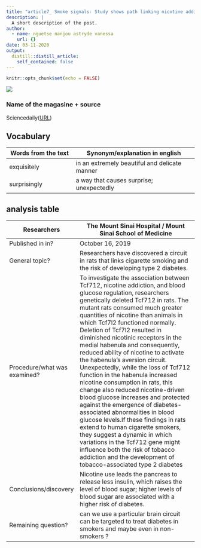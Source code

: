 ```yaml
---
title: "article7_ Smoke signals: Study shows path linking nicotine addiction to increased risk for diabetes"
description: |
  A short description of the post.
author:
  - name: nguetse nanjou astryde vanessa
    url: {}
date: 03-11-2020
output:
  distill::distill_article:
    self_contained: false
---
```


```r
knitr::opts_chunk$set(echo = FALSE)
```
![](https://file1.topsante.com/var/topsante/storage/images/medecine/cancers/cancer-du-poumon/prevenir/fumeurs-aux-poumons-sains-on-sait-pourquoi-606798/8566999-1-fre-FR/Fumeurs-aux-poumons-sains-on-sait-pourquoi..jpg?alias=exact1024x768_l)


### Name of the magasine + source
Sciencedaily([URL](www.sciencedaily.com/releases/2019/10/191016131214.htm))

## Vocabulary
|  Words from the text      | Synonym/explanation in english                |
| ------------------------- | --------------------------------------------- |
| exquisitely               | in an extremely beautiful and delicate manner |
| surprisingly              |  a way that causes surprise; unexpectedly     |

## analysis table

| Researchers                  |  The Mount Sinai Hospital / Mount Sinai School of Medicine                                                                                                                                                                                                                                                                                                                                                                                                                                                                                                                                                                                                                                                                                                                                                                                                                                                                                                        |
| ---------------------------- | ----------------------------------------------------------------------------------------------------------------------------------------------------------------------------------------------------------------------------------------------------------------------------------------------------------------------------------------------------------------------------------------------------------------------------------------------------------------------------------------------------------------------------------------------------------------------------------------------------------------------------------------------------------------------------------------------------------------------------------------------------------------------------------------------------------------------------------------------------------------------------------------------------------------------------------------------------------------- |
| Published in in?             | October 16, 2019                                                                                                                                                                                                                                                                                                                                                                                                                                                                                                                                                                                                                                                                                                                                                                                                                                                                                                                                                  |
|  General topic?              | Researchers have discovered a circuit in rats that links cigarette smoking and the risk of developing type 2 diabetes.                                                                                                                                                                                                                                                                                                                                                                                                                                                                                                                                                                                                                                                                                                                                                                                                                  |
| Procedure/what was examined? | To investigate the association between Tcf712, nicotine addiction, and blood glucose regulation, researchers genetically deleted Tcf712 in rats. The mutant rats consumed much greater quantities of nicotine than animals in which Tcf7l2 functioned normally. Deletion of Tcf7l2 resulted in diminished nicotinic receptors in the medial habenula and consequently, reduced ability of nicotine to activate the habenula's aversion circuit. Unexpectedly, while the loss of Tcf712 function in the habenula increased nicotine consumption in rats, this change also reduced nicotine-driven blood glucose increases and protected against the emergence of diabetes-associated abnormalities in blood glucose levels.If these findings in rats extend to human cigarette smokers, they suggest a dynamic in which variations in the Tcf712 gene might influence both the risk of tobacco addiction and the development of tobacco-associated type 2 diabetes |
| Conclusions/discovery        | Nicotine use leads the pancreas to release less insulin, which raises the level of blood sugar; higher levels of blood sugar are associated with a higher risk of diabetes.                                                                                                                                                                                                                                                                                                                                                                                                                                                                                                                                                                                                                                                                                                                                                                                       |
|  Remaining question?         | can we use a particular brain circuit can be targeted to treat diabetes in smokers and maybe even in non-smokers ?                                                                                                                                                                                                                                                                                                                                                                                                                                                                                                                                                                                                                                                                                                                                                                                                                                                |
